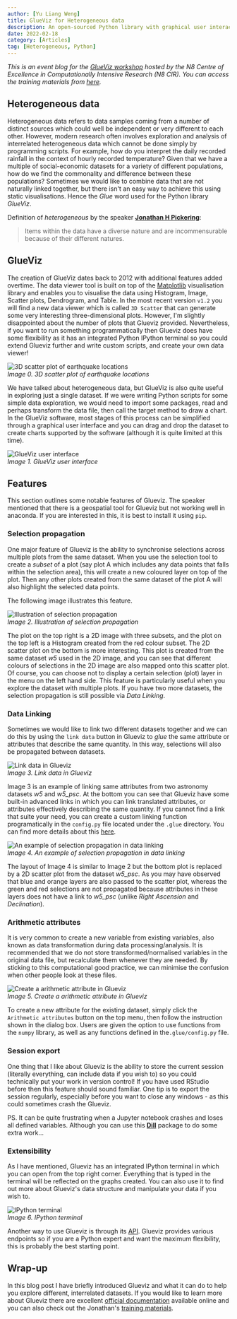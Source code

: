 ```yaml
---
author: [Yu Liang Weng]
title: GlueViz for Heterogeneous data
description: An open-sourced Python library with graphical user interace. Built on top of well known packages such as Numpy, Scipy, and Matplotlib.
date: 2022-02-18
category: [Articles]
tag: [Heterogeneous, Python]
---
```


_This is an event blog for the [GlueViz workshop](https://n8cir.org.uk/events/glueviz/) hosted by the N8 Centre of Excellence in Computationally Intensive Research (N8 CIR). You can access the training materials from [here](https://n8cir.org.uk/events/event-resource/glueviz/)._

## Heterogeneous data

Heterogeneous data refers to data samples coming from a number of distinct sources which could well be independent or very different to each other. However, modern research often involves exploration and analysis of interrelated heterogeneous data which cannot be done simply by programming scripts. For example, how do you interpret the daily recorded rainfall in the context of hourly recorded temperature? Given that we have a multiple of social-economic datasets for a variety of different populations, how do we find the commonality and difference between these populations? Sometimes we would like to combine data that are not naturally linked together, but there isn't an easy way to achieve this using static visualisations. Hence the _Glue_ word used for the Python library _GlueViz_.

Definition of _heterogeneous_ by the speaker **[Jonathan H Pickering](https://eps.leeds.ac.uk/computing/staff/540/dr-jonathan-pickering)**:

> Items within the data have a diverse nature and are incommensurable because of their different natures.

## GlueViz

The creation of GlueViz dates back to 2012 with additional features added overtime. The data viewer tool is built on top of the [Matplotlib](https://matplotlib.org/) visualisation library and enables you to visualise the data using Histogram, Image, Scatter plots, Dendrogram, and Table. In the most recent version `v1.2` you will find a new data viewer which is called `3D Scatter` that can generate some very interesting three-dimensional plots. However, I&apos;m slightly disappointed about the number of plots that Glueviz provided. Nevertheless, if you want to run something programmatically then Glueviz does have some flexibility as it has an integrated Python IPython terminal so you could extend Glueviz further and write custom scripts, and create your own data viewer!

![3D scatter plot of earthquake locations](images/earthquake.gif)  
_Image 0. 3D scatter plot of earthquake locations_

We have talked about heterogeneous data, but GlueViz is also quite useful in exploring just a single dataset. If we were writing Python scripts for some simple data exploration, we would need to import some packages, read and perhaps transform the data file, then call the target method to draw a chart. In the GlueViz software, most stages of this process can be simplified through a graphical user interface and you can drag and drop the dataset to create charts supported by the software (although it is quite limited at this time).

![GlueViz user interface](images/interface.png)  
_Image 1. GlueViz user interface_

## Features

This section outlines some notable features of Glueviz. The speaker mentioned that there is a geospatial tool for Glueviz but not working well in anaconda. If you are interested in this, it is best to install it using `pip`.

### Selection propagation

One major feature of Glueviz is the ability to synchronise selections across multiple plots from the same dataset. When you use the selection tool to create a _subset_ of a plot (say plot A which includes any data points that falls within the selection area), this will create a new coloured layer on top of the plot. Then any other plots created from the same dataset of the plot A will also highlight the selected data points.

The following image illustrates this feature.

![Illustration of selection propagation](images/selection_propagate.png)  
_Image 2. Illustration of selection propagation_

The plot on the top right is a 2D image with three subsets, and the plot on the top left is a Histogram created from the red colour subset. The 2D scatter plot on the bottom is more interesting. This plot is created from the same dataset _w5_ used in the 2D image, and you can see that different colours of selections in the 2D image are also mapped onto this scatter plot. Of course, you can choose not to display a certain selection (plot) layer in the menu on the left hand side. This feature is particularly useful when you explore the dataset with multiple plots. If you have two more datasets, the selection propagation is still possible via _Data Linking_.

### Data Linking

Sometimes we would like to link two different datasets together and we can do this by using the `link data` button in Glueviz to _glue_ the same attribute or attributes that describe the same quantity. In this way, selections will also be propagated between datasets.

![Link data in Glueviz](images/link-data.png)  
_Image 3. Link data in Glueviz_

Image 3 is an example of linking same attributes from two astronomy datasets _w5_ and _w5_psc_. At the bottom you can see that Glueviz have some built-in advanced links in which you can link translated attributes, or attributes effectively describing the same quantity. If you cannot find a link that suite your need, you can create a custom linking function programatically in the `config.py` file located under the `.glue` directory. You can find more details about this [here](https://docs.glueviz.org/en/stable/customizing_guide/customization.html#custom-links).

![An example of selection propagation in data linking](images/linkage.png)  
_Image 4. An example of selection propagation in data linking_

The layout of Image 4 is similar to Image 2 but the bottom plot is replaced by a 2D scatter plot from the dataset _w5_psc_. As you may have observed that blue and orange layers are also passed to the scatter plot, whereas the green and red selections are not propagated because attributes in these layers does not have a link to _w5_psc_ (unlike _Right Ascension_ and _Declination_).

### Arithmetic attributes

It is very common to create a new variable from existing variables, also known as data transformation during data processing/analysis. It is recommended that we do not store transformed/normalised variables in the original data file, but recalculate them whenever they are needed. By sticking to this computational good practice, we can minimise the confusion when other people look at these files.

![Create a arithmetic attribute in Glueviz](images/arithmetic.png)  
_Image 5. Create a arithmetic attribute in Glueviz_

To create a new attribute for the existing dataset, simply click the `Arithmetic attributes` button on the top menu, then follow the instruction shown in the dialog box. Users are given the option to use functions from the `numpy` library, as well as any functions defined in the`.glue/config.py` file.

### Session export

One thing that I like about Glueviz is the ability to store the current session (literally everything, can include data if you wish to) so you could technically put your work in version control! If you have used RStudio before then this feature should sound familiar. One tip is to export the session regularly, especially before you want to close any windows - as this could sometimes crash the Glueviz.

PS. It can be quite frustrating when a Jupyter notebook crashes and loses all defined variables. Although you can use this **[Dill](https://pypi.org/project/dill/)** package to do some extra work...

### Extensibility

As I have mentioned, Glueviz has an integrated IPython terminal in which you can open from the top right corner. Everything that is typed in the terminal will be reflected on the graphs created. You can also use it to find out more about Glueviz&apos;s data structure and manipulate your data if you wish to.

![IPython terminal](images/terminal.png)  
_Image 6. IPython terminal_

Another way to use Glueviz is through its [API](https://docs.glueviz.org/en/stable/developer_guide/api.html?highlight=API). Glueviz provides various endpoints so if you are a Python expert and want the maximum flexibility, this is probably the best starting point.

## Wrap-up

In this blog post I have briefly introduced Glueviz and what it can do to help you explore different, interrelated datasets. If you would like to learn more about Glueviz there are excellent [official documentation](https://docs.glueviz.org/en/stable/index.html) available online and you can also check out the Jonathan's [training materials](https://n8cir.org.uk/events/event-resource/glueviz/).
